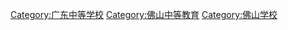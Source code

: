[[Category:广东中等学校|Category:广东中等学校]]
[[Category:佛山中等教育|Category:佛山中等教育]]
[[Category:佛山学校|Category:佛山学校]]